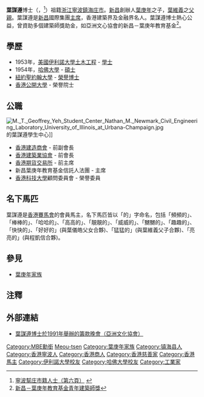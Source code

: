 {{infobox officeholder
|name=葉謀遵
|birth_date={{birth date|1931|4|17}}
|death_date={{death date and age|2016|10|16|1931|4|17}}
|spouse=[[葉王仁心|葉王仁心]]
|children=[[葉維義|葉維義]]、[[馮葉儀皓|馮葉儀皓]]
|office=[[新昌集團|新昌集團]]主席
|successor=[[葉維義|葉維義]]
}}

'''葉謀遵'''博士{{SBS}}{{MBE}}{{JP}}（{{lang-en|'''Geoffrey Yeh Meou-tsen'''}}，{{bd|1931年|4月17日|2016年|10月16日|Yeh, Geoffrey Meou-tsen}}<ref>[http://zs.zhxww.net/rwzs/rwzs/rwzs_sbgl/20080414145054-6.htm 寧波幫庄市籍人士（第六頁）] {{Wayback|url=http://zs.zhxww.net/rwzs/rwzs/rwzs_sbgl/20080414145054-6.htm |date=20080514022943 }}</ref>）祖籍[[浙江|浙江]][[寧波|寧波]][[鎮海|鎮海]][[庄市街道|庄市]]。[[新昌營造|新昌]]創辦人[[葉庚年|葉庚年]]之子，[[葉維義|葉維義]]之[[父親|父親]]。葉謀遵是[[新昌營造|新昌]]國際集團[[主席|主席]]，香港建築界及金融界名人。葉謀遵博士熱心公益，曾資助多個建築師獎助金，如亞洲文心協會的新昌－葉庚年教育基金<ref>[http://www.asianculturalcouncil.org/hkap/documents/ACCNewsletter2007.pdf 新昌－葉庚年教育基金青年建築師獎]{{dead link|date=2018年4月 |bot=InternetArchiveBot |fix-attempted=yes }}</ref>。

==學歷==
* 1953年，[[美國|美國]][[伊利諾大學|伊利諾大學]][[土木工程|土木工程]] - [[學士|學士]]
* 1954年，[[哈佛大學|哈佛大學]] - [[碩士|碩士]]
* [[紐約|紐約]][[聖若望大學|聖約翰大學]] - [[榮譽博士|榮譽博士]]
* [[香港公開大學|香港公開大學]] - 榮譽院士

==公職==
[[File:M._T._Geoffrey_Yeh_Student_Center_Nathan_M._Newmark_Civil_Engineering_Laboratory_University_of_Illinois_at_Urbana-Champaign.jpg|thumb]]的葉謀遵學生中心]]
* [[香港建造商會|香港建造商會]] - 前副會長
* [[香港建築業協會|香港建築業協會]] - 前會長
* [[香港期貨交易所|香港期貨交易所]] - 前主席
* 新昌葉庚年教育基金信託人法團 - 主席
* [[香港科技大學|香港科技大學]]顧問委員會 - 榮譽委員

==名下馬匹==
葉謀遵是[[香港賽馬會|香港賽馬會]]的會員馬主，名下馬匹皆以「的」字命名，包括「頻頻的」、「棒棒的」、「哈哈的」、「高高的」、「靚靚的」、「威威的」、「嬲嬲的」、「趣趣的」、「快快的」、「好好的」(與葉儀皓父女合夥)、「猛猛的」(與葉維義父子合夥)、「亮亮的」(與程凱信合夥)。

==參見==
*[[葉庚年家族|葉庚年家族]]

==注釋==
<references/>

==外部連結==
*[http://www.asianculturalcouncil.org/hkap/documents/ACCNewsletter2007.pdf 葉謀遵博士於1991年舉辦的籌款晚會（亞洲文化協會）]{{dead link|date=2018年4月 |bot=InternetArchiveBot |fix-attempted=yes }}


{{DEFAULTSORT:Yeh, Geoffrey Meou-tsen}}
[[Category:MBE勳銜|Category:MBE勳銜]]
[[Category:葉姓|Meou-tsen]]
[[Category:葉庚年家族|Category:葉庚年家族]]
[[Category:镇海县人|Category:镇海县人]]
[[Category:香港寧波人|Category:香港寧波人]]
[[Category:香港商人|Category:香港商人]]
[[Category:香港慈善家|Category:香港慈善家]]
[[Category:香港馬主|Category:香港馬主]]
[[Category:伊利諾大學校友|Category:伊利諾大學校友]]
[[Category:哈佛大學校友|Category:哈佛大學校友]]
[[Category:工業家|Category:工業家]]